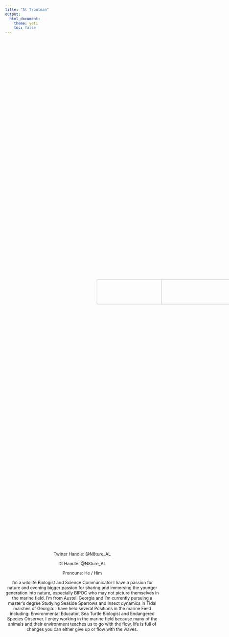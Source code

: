 ```yaml
---
title: "Al Troutman"
output: 
  html_document:
    theme: yeti
    toc: false
---
```

<center>

<br>
<br>

<img src="orgz_images/ATroutman_2.jpg" alt="Al smiling" style="float: center; width: 40%; margin-right: 1%; margin-bottom: 0.5em; transform:rotate(90deg);">
<img src="orgz_images/ATroutman_3.jpg" alt="Al with a Sea Turtle" style="float: center; width: 40%; margin-right: 1%; margin-bottom: 0.5em; transform:rotate(90deg);">
<p style="clear: both;">

<br>
<br>

Twitter Handle: @N8ture_AL

IG Handle:  @N8ture_AL

Pronouns: He / Him

I’m a wildlife Biologist and Science Communicator I have a passion for nature and evening bigger  passion for sharing and immersing the younger generation into nature, especially  BIPOC who may not picture themselves in the marine field. I’m from Austell Georgia and I’m currently pursuing a master’s degree Studying Seaside Sparrows and Insect dynamics in Tidal marshes of Georgia. I have held several Positions in the marine Field including: Environmental Educator, Sea Turtle Biologist and Endangered Species Observer. I enjoy  working in the marine field because  many of the animals and  their environment teaches us to go with the flow, life is full of changes  you can either give up or flow with the waves.